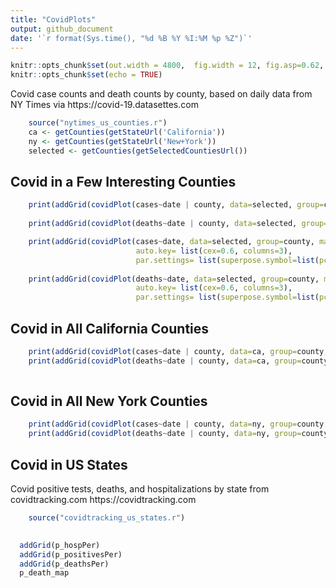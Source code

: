```yaml
---
title: "CovidPlots"
output: github_document
date: '`r format(Sys.time(), "%d %B %Y %I:%M %p %Z")`'
---
```



```r
knitr::opts_chunk$set(out.width = 4800,  fig.width = 12, fig.asp=0.62,  dev = 'svg') 
knitr::opts_chunk$set(echo = TRUE)
```



Covid case counts and death counts by county, based on daily data from NY Times via https://covid-19.datasettes.com
```r
    source("nytimes_us_counties.r")
    ca <- getCounties(getStateUrl('California'))
    ny <- getCounties(getStateUrl('New+York'))
    selected <- getCounties(getSelectedCountiesUrl())

```

## Covid in a Few Interesting Counties {.tabset}

```r

    print(addGrid(covidPlot(cases~date | county, data=selected, group=county, main="Selected Counties")))
    
    print(addGrid(covidPlot(deaths~date | county, data=selected, group=county, main="Selected Counties")))

    print(addGrid(covidPlot(cases~date, data=selected, group=county, main="Selected Counties",
                            auto.key= list(cex=0.6, columns=3),
                            par.settings= list(superpose.symbol=list(pch=1:25)) )))
    
    print(addGrid(covidPlot(deaths~date, data=selected, group=county, main="Selected Counties",
                            auto.key= list(cex=0.6, columns=3),
                            par.settings= list(superpose.symbol=list(pch=1:25)) )))

```

## Covid in All California Counties {.tabset}
```r
    print(addGrid(covidPlot(cases~date | county, data=ca, group=county, main="California Counties")))
    print(addGrid(covidPlot(deaths~date | county, data=ca, group=county, main="California Counties")))
    
```

## Covid in All New York Counties {.tabset}
```r
    print(addGrid(covidPlot(cases~date | county, data=ny, group=county, main="New York Counties")))
    print(addGrid(covidPlot(deaths~date | county, data=ny, group=county, main="New York Counties")))
```


## Covid in US States {.tabset}
Covid positive tests, deaths, and hospitalizations by state from covidtracking.com https://covidtracking.com
```r
    source("covidtracking_us_states.r")
    
```


```r

  addGrid(p_hospPer)
  addGrid(p_positivesPer)
  addGrid(p_deathsPer)
  p_death_map

```




